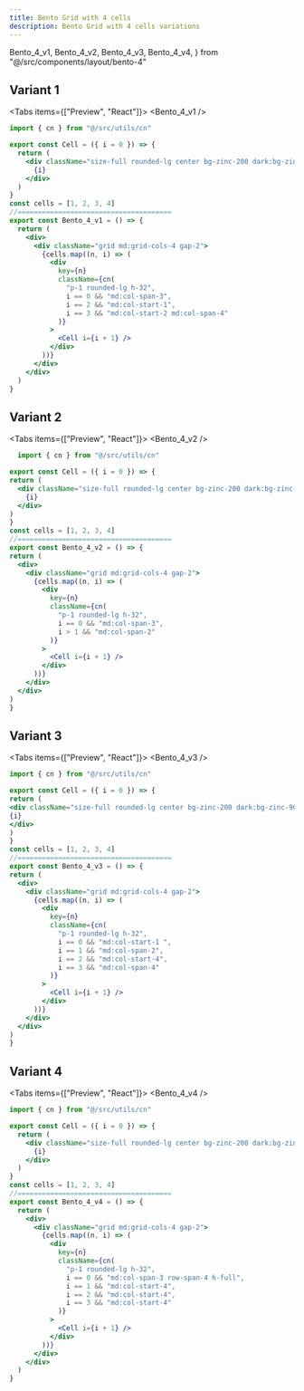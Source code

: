 ```yaml
---
title: Bento Grid with 4 cells
description: Bento Grid with 4 cells variations
---
```


  Bento_4_v1,
  Bento_4_v2,
  Bento_4_v3,
  Bento_4_v4,
} from "@/src/components/layout/bento-4"

## Variant 1

<Tabs items={["Preview", "React"]}>
  <Tab value="Preview">
    <Bento_4_v1 />
  </Tab>
  <Tab value="React">

```jsx
import { cn } from "@/src/utils/cn"

export const Cell = ({ i = 0 }) => {
  return (
    <div className="size-full rounded-lg center bg-zinc-200 dark:bg-zinc-900 text-xl">
      {i}
    </div>
  )
}
const cells = [1, 2, 3, 4]
//======================================
export const Bento_4_v1 = () => {
  return (
    <div>
      <div className="grid md:grid-cols-4 gap-2">
        {cells.map((n, i) => (
          <div
            key={n}
            className={cn(
              "p-1 rounded-lg h-32",
              i == 0 && "md:col-span-3",
              i == 2 && "md:col-start-1",
              i == 3 && "md:col-start-2 md:col-span-4"
            )}
          >
            <Cell i={i + 1} />
          </div>
        ))}
      </div>
    </div>
  )
}
```

</Tab>
</Tabs>
<Separator />

## Variant 2

<Tabs items={["Preview", "React"]}>
  <Tab value="Preview">
    <Bento_4_v2 />
  </Tab>
  <Tab value="React">
  ```jsx
    import { cn } from "@/src/utils/cn"

export const Cell = ({ i = 0 }) => {
  return (
    <div className="size-full rounded-lg center bg-zinc-200 dark:bg-zinc-900 text-xl">
      {i}
    </div>
  )
}
const cells = [1, 2, 3, 4]
//======================================
export const Bento_4_v2 = () => {
  return (
    <div>
      <div className="grid md:grid-cols-4 gap-2">
        {cells.map((n, i) => (
          <div
            key={n}
            className={cn(
              "p-1 rounded-lg h-32",
              i == 0 && "md:col-span-3",
              i > 1 && "md:col-span-2"
            )}
          >
            <Cell i={i + 1} />
          </div>
        ))}
      </div>
    </div>
  )
}

```
  </Tab>
</Tabs>
<Separator />

## Variant 3

<Tabs items={["Preview", "React"]}>
  <Tab value="Preview">
    <Bento_4_v3 />
  </Tab>
  <Tab value="React">
  ```jsx 
  import { cn } from "@/src/utils/cn"

export const Cell = ({ i = 0 }) => {
return (
<div className="size-full rounded-lg center bg-zinc-200 dark:bg-zinc-900 text-xl">
{i}
</div>
)
}
const cells = [1, 2, 3, 4]
//======================================
export const Bento_4_v3 = () => {
  return (
    <div>
      <div className="grid md:grid-cols-4 gap-2">
        {cells.map((n, i) => (
          <div
            key={n}
            className={cn(
              "p-1 rounded-lg h-32",
              i == 0 && "md:col-start-1 ",
              i == 1 && "md:col-span-2",
              i == 2 && "md:col-start-4",
              i == 3 && "md:col-span-4"
            )}
          >
            <Cell i={i + 1} />
          </div>
        ))}
      </div>
    </div>
  )
}
```
</Tab>
</Tabs>
<Separator />


## Variant 4

<Tabs items={["Preview", "React"]}>
<Tab value="Preview">
 <Bento_4_v4 />
</Tab>
<Tab value="React">
```jsx 
import { cn } from "@/src/utils/cn"

export const Cell = ({ i = 0 }) => {
  return (
    <div className="size-full rounded-lg center bg-zinc-200 dark:bg-zinc-900 text-xl">
      {i}
    </div>
  )
}
const cells = [1, 2, 3, 4]
//======================================
export const Bento_4_v4 = () => {
  return (
    <div>
      <div className="grid md:grid-cols-4 gap-2">
        {cells.map((n, i) => (
          <div
            key={n}
            className={cn(
              "p-1 rounded-lg h-32",
              i == 0 && "md:col-span-3 row-span-4 h-full",
              i == 1 && "md:col-start-4",
              i == 2 && "md:col-start-4",
              i == 3 && "md:col-start-4"
            )}
          >
            <Cell i={i + 1} />
          </div>
        ))}
      </div>
    </div>
  )
}
 ```
 </Tab>
</Tabs>
<Separator />

